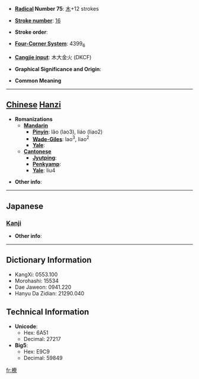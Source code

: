 * '''[[Wiktionary:Chinese radical index| Radical]] Number 75''': [[Wiktionary:Chinese radical index 木|木]]+12 strokes

* '''[[Wiktionary:Chinese total strokes index|Stroke number]]''': [[Wiktionary:Chinese total strokes index 16|16]]

* '''Stroke order''': 

* '''[[Wiktionary:Chinese four corner index|Four-Corner System]]''': 4399<sub>6</sub>

* '''[[Wiktionary:Chinese Cangjie index|Cangjie input]]''': 木大金火 (DKCF)

* '''Graphical Significance and Origin''': 

* '''Common Meaning'''

----

== [[Chinese]] [[Hanzi]] ==

* '''Romanizations'''
** '''[[Mandarin]]'''
*** '''[[Pinyin]]''': lǎo (lao3), liáo (liao2)
*** '''[[Wade-Giles]]''': lao<sup>3</sup>, liao<sup>2</sup>
*** '''[[Yale]]''': 
** '''[[Cantonese]]'''
*** '''[[Jyutping]]''':
*** '''[[Penkyamp]]''': 
*** '''[[Yale]]''': liu4

* '''Other info''': 

----

==Japanese==
===[[Kanji]]===
{{kanji|on readings=[[ろう]] (rō)
|kun readings=[[たるき]] (taruki)
}}

* '''Other info''':  

----

== Dictionary Information ==

* KangXi: 0553.100
* Morohashi: 15534
* Dae Jaweon: 0941.220
* Hanyu Da Zidian: 21290.040

== Technical Information ==

* '''Unicode''':
** Hex: 6A51
** Decimal: 27217
* '''Big5''':
** Hex: E9C9
** Decimal: 59849

[[fr:橑]]